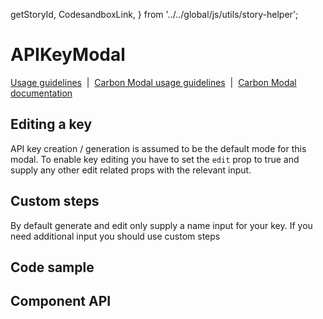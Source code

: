 <!-- `position:fixed` cause rendering issues, so do not render the modal -->

  getStoryId,
  CodesandboxLink,
} from '../../global/js/utils/story-helper';

# APIKeyModal

[Usage guidelines](https://www.carbondesignsystem.com/community/patterns/generate-an-api-key/)
&nbsp;|&nbsp;
[Carbon Modal usage guidelines](https://www.carbondesignsystem.com/components/modal/usage)
&nbsp;|&nbsp;
[Carbon Modal documentation](https://react.carbondesignsystem.com/?path=/docs/modal--default)

## Editing a key

API key creation / generation is assumed to be the default mode for this modal.
To enable key editing you have to set the `edit` prop to true and supply any
other edit related props with the relevant input.

<Canvas>
  <Story id={getStoryId(APIKeyModal.displayName, 'edit')} />
</Canvas>

## Custom steps

By default generate and edit only supply a name input for your key. If you need
additional input you should use custom steps

<Canvas>
  <Story id={getStoryId(APIKeyModal.displayName, 'custom-generate')} />
</Canvas>

## Code sample

<!--
<CodesandboxLink exampleDirectory="APIKeyModal" />
 -->

## Component API

<ArgsTable />
